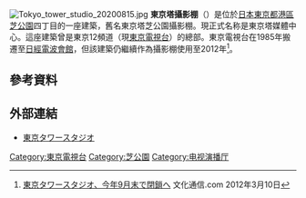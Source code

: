 [[File:Tokyo_tower_studio_20200815.jpg|thumb]]
'''東京塔攝影棚'''（{{lang-ja|東京タワースタジオ，とうきょうタワースタジオ}}）是位於[[日本|日本]][[東京都|東京都]][[港區_(東京都)|港區]][[芝公園|芝公園]]四丁目的一座建築，舊名東京塔芝公園攝影棚。現正式名称是東京塔媒體中心。這座建築曾是東京12頻道（現[[東京電視台|東京電視台]]）的總部。東京電視台在1985年搬遷至[[日經電波會館|日經電波會館]]，但該建築仍繼續作為攝影棚使用至2012年<ref>[http://www.bunkatsushin.com/news/article.aspx?id=57373 東京タワースタジオ、今年9月末で閉鎖へ] {{Wayback|url=http://www.bunkatsushin.com/news/article.aspx?id=57373 |date=20210316204922 }}文化通信.com 2012年3月10日</ref>。

==參考資料==
{{reflist}}

==外部連結==
*[http://www.tokyotower.co.jp/foottown/index_06.html 東京タワースタジオ] {{Wayback|url=http://www.tokyotower.co.jp/foottown/index_06.html |date=20120926053328 }}
{{coord|35|39|28|N|139|44|41.3|E|region:JP|display=title|name=スターライズタワー}}
[[Category:東京電視台|Category:東京電視台]]
[[Category:芝公園|Category:芝公園]]
[[Category:电视演播厅|Category:电视演播厅]]
